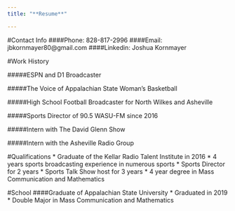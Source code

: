 ```yaml
---
title: "**Resume**"

---
```

#Contact Info
####Phone: 828-817-2996
####Email: jbkornmayer80@gmail.com
####Linkedin: Joshua Kornmayer

#Work History

#####ESPN and D1 Broadcaster

#####The Voice of Appalachian State Woman's Basketball

#####High School Football Broadcaster for North Wilkes and Asheville

#####Sports Director of 90.5 WASU-FM since 2016

#####Intern with The David Glenn Show

#####Intern with the Asheville Radio Group

#Qualifications
* Graduate of the Kellar Radio Talent Institute in 2016
* 4 years sports broadcasting experience in numerous sports
* Sports Director for 2 years
* Sports Talk Show host for 3 years
* 4 year degree in Mass Communication and Mathematics

#School
####Graduate of Appalachian State University
* Graduated in 2019
* Double Major in Mass Communication and Mathematics


